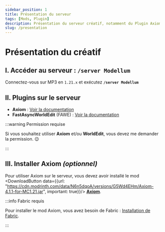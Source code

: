 ```yaml
---
sidebar_position: 1
title: Présentation du serveur
tags: [Mods, Plugin]
description: Présentation du serveur créatif, notamment du Plugin Axiom
slug: /presentation
---
```



# Présentation du créatif

## I. Accéder au serveur : `/server Modellum`

Connectez-vous sur MP3 en `1.21.x` et exécutez **`/server Modellum`**

## II. Plugins sur le serveur

* **Axiom** : [Voir la documentation](https://axiomdocs.moulberry.com/)
* **FastAsyncWorldEdit** (FAWE) : [Voir la documentation](https://intellectualsites.gitbook.io/fastasyncworldedit)

:::warning Permission requise

Si vous souhaitez utiliser **Axiom** et/ou **WorldEdit**, vous devez me demander la permission. 😉

:::

## III. Installer Axiom _(optionnel)_

Pour utiliser Axiom sur le serveur, vous devez avoir installé le mod <DownloadButton data={{url: "https://cdn.modrinth.com/data/N6n5dqoA/versions/G5Wd4EHm/Axiom-4.1.1-for-MC1.21.jar", important: true}}/>
  **[Axiom](https://modrinth.com/mod/axiom/version/G5Wd4EHm)**.

:::info Fabric requis

Pour installer le mod Axiom, vous avez besoin de Fabric : [Installation de Fabric](/survie/mods#i-installation-de-fabric).

:::